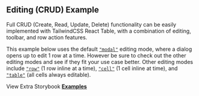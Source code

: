
<Head>
  <title>Editing CRUD Example - TailwindCSS React Table Docs</title>
  <meta
    name="description"
    content="An example of TailwindCSS React Table which shows how to use editing CRUD features"
  />
  <meta
    property="og:title"
    content="Editing CRUD TailwindCSS React Table Example"
  />
  <meta
    property="og:description"
    content="Learn how to use editing and all the CRUD functionality of TailwindCSS React Table"
  />
</Head>

## Editing (CRUD) Example

Full CRUD (Create, Read, Update, Delete) functionality can be easily implemented with TailwindCSS React Table, with a combination of editing, toolbar, and row action features.

This example below uses the default [`"modal"`](/docs/guides/editing#modal-editing-mode) editing mode, where a dialog opens up to edit 1 row at a time. However be sure to check out the other editing modes and see if they fit your use case better. Other editing modes include [`"row"`](/docs/guides/editing#row-editing-mode) (1 row inline at a time), [`"cell"`](/docs/guides/editing#cell-editing-mode) (1 cell inline at time), and [`"table"`](/docs/guides/editing#table-editing-mode) (all cells always editable).

<Example />

View Extra Storybook **[Examples](https://www.tailwindcss-react-table.dev/?path=/story/features-editing-examples)**
